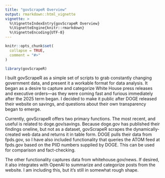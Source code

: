 ```yaml
---
title: "govScrapeR Overview"
output: rmarkdown::html_vignette
vignette: >
  %\VignetteIndexEntry{govScrapeR Overview}
  %\VignetteEngine{knitr::rmarkdown}
  %\VignetteEncoding{UTF-8}
---
```


```r
knitr::opts_chunk$set(
  collapse = TRUE,
  comment = "#>"
)
```

```r
library(govScrapeR)
```
I built govScrapeR as a simple set of scripts to grab constantly changing government data, and present it a workable format for data analysis. It began as a desire to capture and categorize White House press releases and executive orders—as they were coming fast and furious immediately after the 2025 term began. I decided to make it public after DOGE released their website on savings, and questions about their own transparency began to emerge. 

Currently, govScrapeR offers two primary functions. The most recent, and useful is related to doge.gov/savings. Because doge.gov has published their findings oneline, but not as a dataset, govScrapeR scrapes the dynamically-created web data and returns it in table form. DOGE pulls their data from fpds.gov, so I have also included functionality that queries the ATOM feed at fpds.gov based on the PIID numbers supplied by DOGE. This can be used for comparison and fact-checking.

The other functionality captures data from whitehouse.gov/news. If desired, it also integrates with OpenAI to summarize and categorize posts from the website. I am including this, but it's still in somewhat rough shape. 